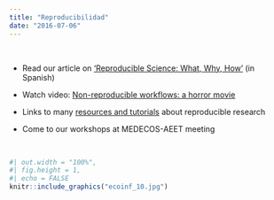 ```yaml
---
title: "Reproducibilidad"
date: "2016-07-06"
---
```


<br>

- Read our article on [‘Reproducible Science: What, Why, How’](https://doi.org/10.7818/ECOS.2016.25-2.11) (in Spanish)

- Watch video: [Non-reproducible workflows: a horror movie](https://youtu.be/s3JldKoA0zw)

- Links to many [resources and tutorials](https://github.com/ecoinfAEET/Reproducibilidad/blob/master/Recursos.Rmd) about reproducible research

- Come to our workshops at MEDECOS-AEET meeting


<br>

```r
#| out.width = "100%",
#| fig.height = 1,
#| echo = FALSE
knitr::include_graphics("ecoinf_10.jpg")
```

